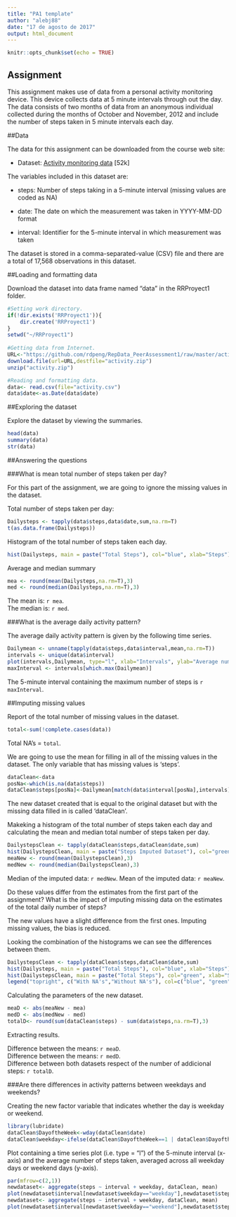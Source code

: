 ---
title: "PA1 template"
author: "alebj88"
date: "17 de agosto de 2017"
output: html_document
---

```{r setup, include=FALSE}
knitr::opts_chunk$set(echo = TRUE)
```

## Assignment

This assignment makes use of data from a personal activity monitoring device. This device collects data at 5 minute intervals through out the day. The data consists of two months of data from an anonymous individual collected during the months of October and November, 2012 and include the number of steps taken in 5 minute intervals each day.

##Data

The data for this assignment can be downloaded from the course web site:

[1]: https://github.com/rdpeng/RepData_PeerAssessment1/raw/master/activity.zip "Activity monitoring data"
- Dataset: [Activity monitoring data][1] [52k]


The variables included in this dataset are:

- steps: Number of steps taking in a 5-minute interval (missing values are coded as NA)

- date: The date on which the measurement was taken in YYYY-MM-DD format

- interval: Identifier for the 5-minute interval in which measurement was taken

The dataset is stored in a comma-separated-value (CSV) file and there are a total of 17,568 observations in this dataset.

##Loading and formatting data

Download the dataset into data frame named "data" in the RRProyect1 folder.

```{r loading}
#Setting work directory.
if(!dir.exists('RRProyect1')){
    dir.create('RRProyect1')
}
setwd("~/RRProyect1")
 
#Getting data from Internet.
URL<-"https://github.com/rdpeng/RepData_PeerAssessment1/raw/master/activity.zip"
download.file(url=URL,destfile="activity.zip")	
unzip("activity.zip")

#Reading and formatting data.
data<- read.csv(file="activity.csv")
data$date<-as.Date(data$date)
```

##Exploring the dataset

Explore the dataset by viewing the summaries.
```{r scout, echo=TRUE}
head(data)
summary(data)
str(data)
```

##Answering the questions

###What is mean total number of steps taken per day?

For this part of the assignment, we are going to ignore the missing values in the dataset.  

Total number of steps taken per day:

```{r Dailysteps, echo=TRUE}
Dailysteps <- tapply(data$steps,data$date,sum,na.rm=T)
t(as.data.frame(Dailysteps))
```

Histogram of the total number of steps taken each day.

```{r Histogram, echo=TRUE}
hist(Dailysteps, main = paste("Total Steps"), col="blue", xlab="Steps")
```

Average and median summary

```{r MeanMed, echo=TRUE}
mea <- round(mean(Dailysteps,na.rm=T),3)
med <- round(median(Dailysteps,na.rm=T),3)
```
The mean is: `r mea`.  
The median is: `r med`.

###What is the average daily activity pattern?


The average daily activity pattern is given by the following time series.

```{r time, echo=TRUE}
Dailymean <- unname(tapply(data$steps,data$interval,mean,na.rm=T))
intervals <- unique(data$interval)
plot(intervals,Dailymean, type="l", xlab="Intervals", ylab="Average number of steps",main="Average Across all Days")
maxInterval <- intervals[which.max(Dailymean)]
```

The 5-minute interval containing the maximum number of steps is `r maxInterval`.

##Imputing missing values


Report of the total number of missing values in the dataset.

```{r nas, echo=TRUE}
total<-sum(!complete.cases(data))
```
Total NA's = `total`.  

We are going to use the mean for filling in all of the missing values in the dataset. The only variable that has missing values is 'steps'.
```{r strategy, echo=TRUE}
dataClean<-data
posNa<-which(is.na(data$steps))
dataClean$steps[posNa]<-Dailymean[match(data$interval[posNa],intervals)]
```

The new dataset created that is equal to the original dataset but with the missing data filled in is called 'dataClean'.

Makeking a histogram of the total number of steps taken each day and calculating the mean and median total number of steps taken per day.


```{r newHist, echo=TRUE}
DailystepsClean <- tapply(dataClean$steps,dataClean$date,sum)
hist(DailystepsClean, main = paste("Steps Imputed Dataset"), col="green", xlab="Steps")
meaNew <- round(mean(DailystepsClean),3)
medNew <- round(median(DailystepsClean),3)
```
Median of the imputed data: `r medNew`. 
Mean of the imputed data: `r meaNew`. 

Do these values differ from the estimates from the first part of the assignment? What is the impact of imputing missing data on the estimates of the total daily number of steps?  

The new values have a slight difference from the first ones. Imputing missing values, the bias is reduced.  
  
Looking the combination of the histograms we can see the differences between them.

```{r comparation, echo=TRUE}
DailystepsClean <- tapply(dataClean$steps,dataClean$date,sum)
hist(Dailysteps, main = paste("Total Steps"), col="blue", xlab="Steps")
hist(DailystepsClean, main = paste("Total Steps"), col="green", xlab="Steps", add=T)
legend("topright", c("With NA's","Without NA's"), col=c("blue", "green"), lwd=5)
```
Calculating the parameters of the new dataset.

```{r results, echo=TRUE}
meaD <- abs(meaNew - mea)
medD <- abs(medNew - med)
totalD<- round(sum(dataClean$steps) - sum(data$steps,na.rm=T),3)
```
Extracting results.

Difference between the means: `r meaD`.    
Difference between the means: `r medD`.  
Difference between both datasets respect of the number of addicional steps: `r totalD`.

###Are there differences in activity patterns between weekdays and weekends?

Creating the new factor variable that indicates whether the day is weekday or weekend.

```{r weekday, echo=TRUE}
library(lubridate)
dataClean$DayoftheWeek<-wday(dataClean$date)
dataClean$weekday<-ifelse(dataClean$DayoftheWeek==1 | dataClean$DayoftheWeek==6, "weekend","weekday")
```
Plot containing a time series plot (i.e. type = "l") of the 5-minute interval (x-axis) and the average number of steps taken, averaged across all weekday days or weekend days (y-axis). 

```{r weekdayplot, echo=TRUE}
par(mfrow=c(2,1))
newdataset<- aggregate(steps ~ interval + weekday, dataClean, mean)
plot(newdataset$interval[newdataset$weekday=="weekday"],newdataset$steps[newdataset$weekday=="weekday"],type="l",ylab="Number of steps",xlab="Intervals",main="Weekday")
newdataset<- aggregate(steps ~ interval + weekday, dataClean, mean)
plot(newdataset$interval[newdataset$weekday=="weekend"],newdataset$steps[newdataset$weekday=="weekend"],type="l",ylab="Number of steps",xlab="Intervals",main="Weekend")

```

